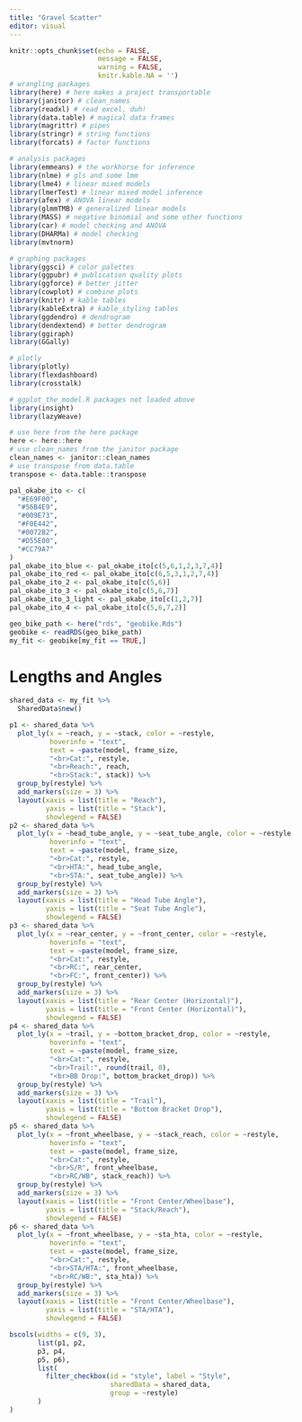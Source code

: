 ```yaml
---
title: "Gravel Scatter"
editor: visual
---
```


```r
knitr::opts_chunk$set(echo = FALSE,
                      message = FALSE,
                      warning = FALSE,
                      knitr.kable.NA = '')
# wrangling packages
library(here) # here makes a project transportable
library(janitor) # clean_names
library(readxl) # read excel, duh!
library(data.table) # magical data frames
library(magrittr) # pipes
library(stringr) # string functions
library(forcats) # factor functions

# analysis packages
library(emmeans) # the workhorse for inference
library(nlme) # gls and some lmm
library(lme4) # linear mixed models
library(lmerTest) # linear mixed model inference
library(afex) # ANOVA linear models
library(glmmTMB) # generalized linear models
library(MASS) # negative binomial and some other functions
library(car) # model checking and ANOVA
library(DHARMa) # model checking
library(mvtnorm)

# graphing packages
library(ggsci) # color palettes
library(ggpubr) # publication quality plots
library(ggforce) # better jitter
library(cowplot) # combine plots
library(knitr) # kable tables
library(kableExtra) # kable_styling tables
library(ggdendro) # dendrogram
library(dendextend) # better dendrogram
library(ggiraph)
library(GGally)

# plotly
library(plotly)
library(flexdashboard)
library(crosstalk)

# ggplot_the_model.R packages not loaded above
library(insight)
library(lazyWeave)

# use here from the here package
here <- here::here
# use clean_names from the janitor package
clean_names <- janitor::clean_names
# use transpose from data.table
transpose <- data.table::transpose

pal_okabe_ito <- c(
  "#E69F00",
  "#56B4E9",
  "#009E73",
  "#F0E442",
  "#0072B2",
  "#D55E00",
  "#CC79A7"
)
pal_okabe_ito_blue <- pal_okabe_ito[c(5,6,1,2,3,7,4)] 
pal_okabe_ito_red <- pal_okabe_ito[c(6,5,3,1,2,7,4)] 
pal_okabe_ito_2 <- pal_okabe_ito[c(5,6)]
pal_okabe_ito_3 <- pal_okabe_ito[c(5,6,7)]
pal_okabe_ito_3_light <- pal_okabe_ito[c(1,2,7)]
pal_okabe_ito_4 <- pal_okabe_ito[c(5,6,7,2)]

geo_bike_path <- here("rds", "geobike.Rds")
geobike <- readRDS(geo_bike_path)
my_fit <- geobike[my_fit == TRUE,]

```

# Lengths and Angles

```r
shared_data <- my_fit %>% 
  SharedData$new()

p1 <- shared_data %>% 
  plot_ly(x = ~reach, y = ~stack, color = ~restyle,
          hoverinfo = "text",
          text = ~paste(model, frame_size,
          "<br>Cat:", restyle,
          "<br>Reach:", reach,
          "<br>Stack:", stack)) %>% 
  group_by(restyle) %>% 
  add_markers(size = 3) %>%
  layout(xaxis = list(title = "Reach"),
         yaxis = list(title = "Stack"),
         showlegend = FALSE)
p2 <- shared_data %>% 
  plot_ly(x = ~head_tube_angle, y = ~seat_tube_angle, color = ~restyle,
          hoverinfo = "text",
          text = ~paste(model, frame_size,
          "<br>Cat:", restyle,
          "<br>HTA:", head_tube_angle,
          "<br>STA:", seat_tube_angle)) %>% 
  group_by(restyle) %>% 
  add_markers(size = 3) %>%
  layout(xaxis = list(title = "Head Tube Angle"),
         yaxis = list(title = "Seat Tube Angle"),
         showlegend = FALSE)
p3 <- shared_data %>% 
  plot_ly(x = ~rear_center, y = ~front_center, color = ~restyle,
          hoverinfo = "text",
          text = ~paste(model, frame_size,
          "<br>Cat:", restyle,
          "<br>RC:", rear_center,
          "<br>FC:", front_center)) %>% 
  group_by(restyle) %>% 
  add_markers(size = 3) %>%
  layout(xaxis = list(title = "Rear Center (Horizontal)"),
         yaxis = list(title = "Front Center (Horizontal)"),
         showlegend = FALSE)
p4 <- shared_data %>% 
  plot_ly(x = ~trail, y = ~bottom_bracket_drop, color = ~restyle,
          hoverinfo = "text",
          text = ~paste(model, frame_size,
          "<br>Cat:", restyle,
          "<br>Trail:", round(trail, 0),
          "<br>BB Drop:", bottom_bracket_drop)) %>% 
  group_by(restyle) %>% 
  add_markers(size = 3) %>%
  layout(xaxis = list(title = "Trail"),
         yaxis = list(title = "Bottom Bracket Drop"),
         showlegend = FALSE)
p5 <- shared_data %>% 
  plot_ly(x = ~front_wheelbase, y = ~stack_reach, color = ~restyle,
          hoverinfo = "text",
          text = ~paste(model, frame_size,
          "<br>Cat:", restyle,
          "<br>S/R", front_wheelbase,
          "<br>RC/WB", stack_reach)) %>% 
  group_by(restyle) %>% 
  add_markers(size = 3) %>%
  layout(xaxis = list(title = "Front Center/Wheelbase"),
         yaxis = list(title = "Stack/Reach"),
         showlegend = FALSE)
p6 <- shared_data %>% 
  plot_ly(x = ~front_wheelbase, y = ~sta_hta, color = ~restyle,
          hoverinfo = "text",
          text = ~paste(model, frame_size,
          "<br>Cat:", restyle,
          "<br>STA/HTA:", front_wheelbase,
          "<br>RC/WB:", sta_hta)) %>% 
  group_by(restyle) %>% 
  add_markers(size = 3) %>%
  layout(xaxis = list(title = "Front Center/Wheelbase"),
         yaxis = list(title = "STA/HTA"),
         showlegend = FALSE)

bscols(widths = c(9, 3),
       list(p1, p2,
       p3, p4,
       p5, p6),
       list(
         filter_checkbox(id = "style", label = "Style",
                         sharedData = shared_data,
                         group = ~restyle)
       )
)
```


